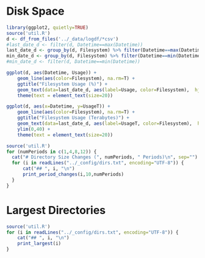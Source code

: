 # Disk Space

```r
library(ggplot2, quietly=TRUE)
source('util.R')
d <- df_from_files('../_data/logdf/*csv')
#last_date_d <- filter(d, Datetime==max(Datetime))
last_date_d <- group_by(d, Filesystem) %>% filter(Datetime==max(Datetime)) %>% ungroup()
min_date_d <- group_by(d, Filesystem) %>% filter(Datetime==min(Datetime)) %>% ungroup()
#min_date_d <- filter(d, Datetime==min(Datetime))

ggplot(d, aes(Datetime, Usage)) +
    geom_line(aes(color=Filesystem), na.rm=T) +
    ggtitle("Filesystem Usage (%)") +
    geom_text(data=last_date_d, aes(label=Usage, color=Filesystem),  hjust = 0.9, vjust = -0.6, na.rm=T, size=7) +
    theme(text = element_text(size=20))

ggplot(d, aes(x=Datetime, y=UsageT)) +
    geom_line(aes(color=Filesystem), na.rm=T) +
    ggtitle("Filesystem Usage (Terabytes)") +
    geom_text(data=last_date_d, aes(label=UsageT, color=Filesystem),  hjust = 0.9, vjust = -0.6, na.rm=T, size=7) +
    ylim(0,40) +
    theme(text = element_text(size=20))

```

```r
source('util.R')
for (numPeriods in c(1,4,8,12)) {
  cat("# Directory Size Changes (", numPeriods, " Periods)\n", sep="")
  for (i in readLines("../_config/dirs.txt", encoding="UTF-8")) {
      cat("## ", i, "\n")
      print_period_changes(i,10,numPeriods)
  }
}
```


# Largest Directories
```r
source('util.R')
for (i in readLines("../_config/dirs.txt", encoding="UTF-8")) {
    cat("## ", i, "\n")
    print_largest(i)
}
```
